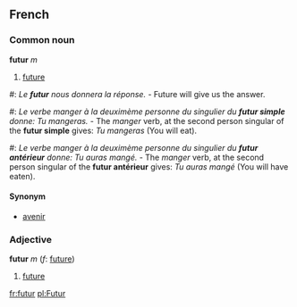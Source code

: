 ==French==
===Common noun===
'''futur''' ''m''

# [[future]]

#: ''Le '''futur''' nous donnera la réponse.'' - Future will give us the answer.
#: ''Le verbe manger à la deuximème personne du singulier du '''futur simple''' donne: Tu mangeras.'' - The ''manger'' verb, at the second person singular of the '''futur simple''' gives: ''Tu mangeras'' (You will eat).
#: ''Le verbe manger à la deuximème personne du singulier du '''futur antérieur''' donne: Tu auras mangé.'' - The ''manger'' verb, at the second person singular of the '''futur antérieur''' gives: ''Tu auras mangé'' (You will have eaten).

====Synonym====
*[[avenir]]

===Adjective===
'''futur''' ''m'' (''f'': [[future]])

# [[future]]

[[fr:futur]]
[[pl:Futur]]